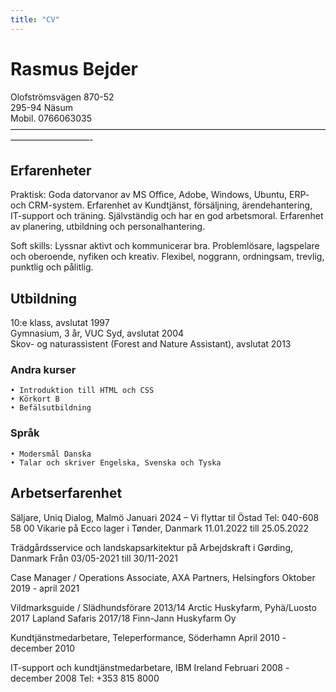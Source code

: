```yaml
---
title: "CV"
---
```

# Rasmus Bejder
Olofströmsvägen 870-52\
295-94 Näsum \
Mobil. 0766063035 \
----------------------------------------------------------------------------------------------------------------------------------------

## Erfarenheter

Praktisk: Goda datorvanor av MS Office, Adobe, Windows, Ubuntu, ERP- och CRM-system. Erfarenhet av Kundtjänst, försäljning, ärendehantering, IT-support och träning. Självständig och har en god arbetsmoral. Erfarenhet av planering, utbildning och personalhantering.\

Soft skills: Lyssnar aktivt och kommunicerar bra. Problemlösare, lagspelare och oberoende, nyfiken och kreativ. Flexibel, noggrann, ordningsam, trevlig, punktlig och pålitlig.

## Utbildning
10:e klass, avslutat 1997 \
Gymnasium, 3 år, VUC Syd, avslutat 2004 \
Skov- og naturassistent (Forest and Nature Assistant), avslutat 2013

### Andra kurser
    • Introduktion till HTML och CSS
    • Körkort B
    • Befälsutbildning

### Språk
    • Modersmål Danska
    • Talar och skriver Engelska, Svenska och Tyska

## Arbetserfarenhet
Säljare, Uniq Dialog, Malmö
Januari 2024 – Vi flyttar til Östad  Tel: 040-608 58 00 
Vikarie på Ecco lager i Tønder, Danmark
11.01.2022 till 25.05.2022

Trädgårdsservice och landskapsarkitektur på Arbejdskraft i Gørding, Danmark
Från 03/05-2021 till 30/11-2021

Case Manager / Operations Associate, AXA Partners, Helsingfors
Oktober 2019 - april 2021

Vildmarksguide / Slädhundsförare
2013/14 Arctic Huskyfarm, Pyhä/Luosto
2017 Lapland Safaris
2017/18 Finn-Jann Huskyfarm Oy

Kundtjänstmedarbetare, Teleperformance, Söderhamn
April 2010 - december 2010

IT-support och kundtjänstmedarbetare, IBM Ireland
Februari 2008 - december 2008 Tel: +353 815 8000
